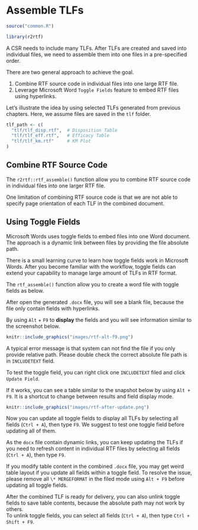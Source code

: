 # Assemble TLFs {#assemble}

```r
source("common.R")
```

```r
library(r2rtf)
```

A CSR needs to include many TLFs. 
After TLFs are created and saved into individual files, 
we need to assemble them into one files in a pre-specified order. 

There are two general approach to achieve the goal. 

1. Combine RTF source code in individual files into one large RTF file. 
1. Leverage Microsoft Word `Toggle Fields` feature to embed RTF files using 
hyperlinks. 

Let's illustrate the idea by using selected TLFs generated from previous chapters. 
Here, we assume files are saved in the `tlf` folder. 

```r
tlf_path <- c(
  "tlf/tlf_disp.rtf",  # Disposition Table 
  "tlf/tlf_eff.rtf",   # Efficacy Table
  "tlf/tlf_km.rtf"     # KM Plot 
)
```

## Combine RTF Source Code

The `r2rtf::rtf_assemble()` function allow you to combine RTF 
source code in individual files into one larger RTF file. 

::: {.rmdnote}
One limitation of combining RTF source code is that 
we are not able to specify page orientation of each TLF 
in the combined document. 
:::



## Using Toggle Fields

Microsoft Words uses toggle fields to embed files into one Word document. 
The approach is a dynamic link between files by providing the file absolute path. 

::: {.rmdnote}
There is a small learning curve to learn how toggle fields work 
in Microsoft Words. 
After you become familiar with the workflow, 
toggle fields can extend your capability to manage large amount of TLFs
in RTF format.
::: 

The `rtf_assemble()` function 
allow you to create a word file with toggle fields as below.

After open the generated `.docx` file, 
you will see a blank file, because the file only contain fields
with hyperlinks. 

By using `Alt` + `F9` to **display** the fields and you will 
see information similar to the screenshot below.

```r
knitr::include_graphics("images/rtf-alt-f9.png")
```

::: {.rmdnote}
A typical error message is that system can not find the file 
if you only provide relative path. 
Please double check the correct absolute file path is in `INCLUDETEXT` field. 
:::

To test the toggle field, you can right click one `INCLUDETEXT` filed and 
click `Update Field`. 

If it works, you can see a table similar to the snapshot below
by using `Alt + F9`. 
It is a shortcut to change between results and field display mode. 

```r
knitr::include_graphics("images/rtf-after-update.png")
```

Now you can update all toggle fields to display all TLFs by 
selecting all fields (`Ctrl + A`), then type `F9`. 
We suggest to test one toggle field before updating all of them.

As the `docx` file contain dynamic links, 
you can keep updating the TLFs if you need to refresh content in 
individual RTF files by selecting all fields (`Ctrl + A`), then type `F9`. 

::: {.rmdnote}
If you modify table content in the combined `.docx` file, 
you may get weird table layout if you update all fields within a toggle field. 
To resolve the issue, please remove all `\* MERGEFORMAT` in the filed mode using `Alt + F9` before updating all toggle fields.
::: 


After the combined TLF is ready for delivery, 
you can also unlink toggle fields to save table contents, 
because the absolute path may not work by others.  
To unlink toggle fields, you can select all fields (`Ctrl + A`), 
then type `Ctrl + Shift + F9`. 


